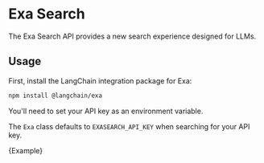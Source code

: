 # Exa Search

The Exa Search API provides a new search experience designed for LLMs.

## Usage

First, install the LangChain integration package for Exa:


<IntegrationInstallTooltip></IntegrationInstallTooltip>

```bash npm2yarn
npm install @langchain/exa
```

You'll need to set your API key as an environment variable.

The `Exa` class defaults to `EXASEARCH_API_KEY` when searching for your API key.


<CodeBlock language="typescript">{Example}</CodeBlock>
